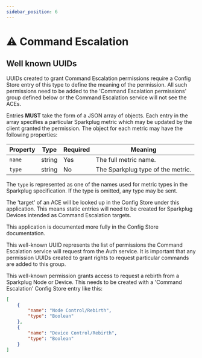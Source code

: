 ```yaml
---
sidebar_position: 6
---
```


# ⚠️ Command Escalation

## Well known UUIDs

<WellKnownUUID type='Application' name='Command Escalation'
               uuid='60e99f28-67fe-4344-a6ab-b1edb8b8e810'
               description='Commands permitted by a given permission.'/>

UUIDs created to grant Command Escalation permissions require a Config
Store entry of this type to define the meaning of the permission. All
such permissions need to be added to the 'Command Escalation
permissions' group defined below or the Command Escalation service will
not see the ACEs.

Entries **MUST** take the form of a JSON array of objects. Each entry in
the array specifies a particular Sparkplug metric which may be updated
by the client granted the permission. The object for each metric may
have the following properties:

| Property | Type |Required | Meaning |
|---|---|---|---|
| `name` | string | Yes | The full metric name. |
| `type` | string | No | The Sparkplug type of the metric. |

The `type` is represented as one of the names used for metric types
in the Sparkplug specification. If the type is omitted, any type may be
sent.

<WellKnownUUID type='Application' name='Sparkplug Address Information'
               uuid='8e32801b-f35a-4cbf-a5c3-2af64d3debd7'
               description='The Sparkplug address used by an object.'/>

The 'target' of an ACE will be looked up in the Config Store under this
application. This means static entries will need to be created for
Sparkplug Devices intended as Command Escalation targets.

This application is documented more fully in the Config Store
documentation.

<WellKnownUUID type='Permission Group' name='Command Escalation permissions'
               uuid='9584ee09-a35a-4278-bc13-21a8be1f007c'
               description='Permissions recognised by the Command Escalation service.'/>

This well-known UUID represents the list of permissions the Command
Escalation service will request from the Auth service. It is important
that any permission UUIDs created to grant rights to request particular
commands are added to this group.

<WellKnownUUID type='Permission' name='Rebirth'
               uuid='fbb9c25d-386d-4966-a325-f16471d9f7be'
               description='Allow requesting a Sparkplug rebirth.'/>

This well-known permission grants access to request a rebirth from a
Sparkplug Node or Device. This needs to be created with a 'Command
Escalation' Config Store entry like this:

```json
[
    {
        "name": "Node Control/Rebirth",
        "type": "Boolean"
    },
    {
        "name": "Device Control/Rebirth",
        "type": "Boolean"
    }
]
```